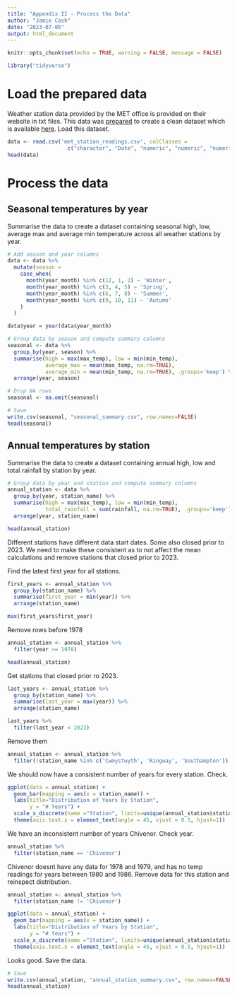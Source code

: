 ```yaml
---
title: "Appendix II - Process the Data"
author: "Jamie Cash"
date: "2023-07-05"
output: html_document
---
```


```r
knitr::opts_chunk$set(echo = TRUE, warning = FALSE, message = FALSE) 
```

```r
library("tidyverse")
```

# Load the prepared data

Weather station data provided by the MET office is provided on their website in txt files. This data was [prepared](prepare.html) to create a clean dataset which is available [here](met_station_readings.csv). Load this dataset.

```r
data <- read.csv('met_station_readings.csv', colClasses = 
                   c("character", "Date", "numeric", "numeric", "numeric"))
head(data)
```

# Process the data

## Seasonal temperatures by year

Summarise the data to create a dataset containing seasonal high, low, average max and average min temperature across all weather stations by year.

```r
# Add season and year columns
data <- data %>% 
  mutate(season = 
    case_when(
      month(year_month) %in% c(12, 1, 2) ~ 'Winter',
      month(year_month) %in% c(3, 4, 5) ~ 'Spring',
      month(year_month) %in% c(6, 7, 8) ~ 'Summer',
      month(year_month) %in% c(9, 10, 11) ~ 'Autumn'
    )
  )

data$year = year(data$year_month)

# Group data by season and compute summary columns
seasonal <- data %>%
  group_by(year, season) %>%
  summarise(high = max(max_temp), low = min(min_temp), 
            average_max = mean(max_temp, na.rm=TRUE), 
            average_min = mean(min_temp, na.rm=TRUE), .groups='keep') %>%
  arrange(year, season)

# Drop NA rows
seasonal <- na.omit(seasonal)

# Save
write.csv(seasonal, "seasonal_summary.csv", row.names=FALSE)
head(seasonal)
```
## Annual temperatures by station

Summarise the data to create a dataset containing annual high, low and total rainfall by station by year.

```r
# Group data by year and station and compute summary columns
annual_station <- data %>%
  group_by(year, station_name) %>%
  summarise(high = max(max_temp), low = min(min_temp), 
            total_rainfall = sum(rainfall, na.rm=TRUE), .groups='keep') %>%
  arrange(year, station_name)

head(annual_station)
```

Different stations have different data start dates. Some also closed prior to 2023. We need to make these consistent as to not affect the mean calculations and remove stations that closed prior to 2023. 

Find the latest first year for all stations.

```r
first_years <- annual_station %>% 
  group_by(station_name) %>% 
  summarise(first_year = min(year)) %>% 
  arrange(station_name)

max(first_years$first_year)
```

Remove rows before 1978

```r
annual_station <- annual_station %>% 
  filter(year >= 1978)

head(annual_station)
```

Get stations that closed prior ro 2023.

```r
last_years <- annual_station %>% 
  group_by(station_name) %>% 
  summarise(last_year = max(year)) %>% 
  arrange(station_name)

last_years %>% 
  filter(last_year < 2023)
```

Remove them

```r
annual_station <- annual_station %>% 
  filter(!station_name %in% c('Cwmystwyth', 'Ringway', 'Southampton'))
```

We should now have a consistent number of years for every station. Check.

```r
ggplot(data = annual_station) +
  geom_bar(mapping = aes(x = station_name)) +
  labs(title="Distribution of Years by Station", 
       y = "# Years") +
  scale_x_discrete(name ="Station", limits=unique(annual_station$station_name)) +
  theme(axis.text.x = element_text(angle = 45, vjust = 0.5, hjust=1))
```

We have an inconsistent number of years Chivenor. Check year.

```r
annual_station %>% 
  filter(station_name == 'Chivenor')
```

Chivenor doesnt have any data for 1978 and 1979, and has no temp readings for years between 1980 and 1986. Remove data for this station and reinspect distribution.

```r
annual_station <- annual_station %>% 
  filter(station_name != 'Chivenor')

ggplot(data = annual_station) +
  geom_bar(mapping = aes(x = station_name)) +
  labs(title="Distribution of Years by Station", 
       y = "# Years") +
  scale_x_discrete(name ="Station", limits=unique(annual_station$station_name)) +
  theme(axis.text.x = element_text(angle = 45, vjust = 0.5, hjust=1))
```

Looks good. Save the data.

```r
# Save
write.csv(annual_station, "annual_station_summary.csv", row.names=FALSE)
head(annual_station)
```